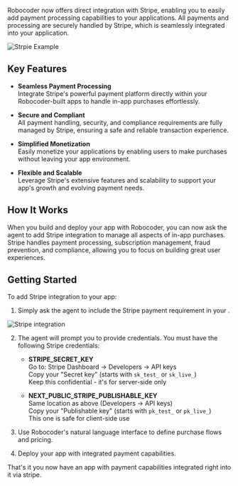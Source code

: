 Robocoder now offers direct integration with Stripe, enabling you to easily add payment processing capabilities to your applications. All payments and processing are securely handled by Stripe, which is seamlessly integrated into your application.

![Strpie Example](/images/robocoder/robocoder_stripe_checkout.png)


## Key Features

- **Seamless Payment Processing**  
  Integrate Stripe's powerful payment platform directly within your Robocoder-built apps to handle in-app purchases effortlessly.

- **Secure and Compliant**  
  All payment handling, security, and compliance requirements are fully managed by Stripe, ensuring a safe and reliable transaction experience.

- **Simplified Monetization**  
  Easily monetize your applications by enabling users to make purchases without leaving your app environment.

- **Flexible and Scalable**  
  Leverage Stripe's extensive features and scalability to support your app's growth and evolving payment needs.

## How It Works

When you build and deploy your app with Robocoder, you can now ask the agent to add Stripe integration to manage all aspects of in-app purchases. Stripe handles payment processing, subscription management, fraud prevention, and compliance, allowing you to focus on building great user experiences.

## Getting Started

To add Stripe integration to your app:

1. Simply ask the agent to include the Stripe payment requirement in your .

![Stripe integration](/images/robocoder/robocoder_stripe_integration.png)

2. The agent will prompt you to provide credentials. You must have the following Stripe credentials:

   - **STRIPE_SECRET_KEY**  
     Go to: Stripe Dashboard → Developers → API keys  
     Copy your "Secret key" (starts with `sk_test_` or `sk_live_`)  
     Keep this confidential - it's for server-side only

   - **NEXT_PUBLIC_STRIPE_PUBLISHABLE_KEY**  
     Same location as above (Developers → API keys)  
     Copy your "Publishable key" (starts with `pk_test_` or `pk_live_`)  
     This one is safe for client-side use

3. Use Robocoder's natural language interface to define purchase flows and pricing.
4. Deploy your app with integrated payment capabilities.

That's it you now have an app with payment capabilities integrated right into it via stripe.



